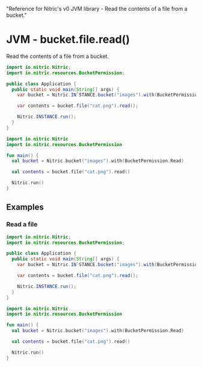   "Reference for Nitric's v0 JVM library - Read the contents of a file from a bucket."

# JVM - bucket.file.read()

Read the contents of a file from a bucket.

<CodeWithTabs>

```java !!tabs Java
import io.nitric.Nitric;
import io.nitric.resources.BucketPermission;

public class Application {
  public static void main(String[] args) {
    var bucket = Nitric.IN`STANCE.bucket("images").with(BucketPermission.Read);

    var contents = bucket.file("cat.png").read();

    Nitric.INSTANCE.run();
  }
}
```

```kotlin !!tabs Kotlin
import io.nitric.Nitric
import io.nitric.resources.BucketPermission

fun main() {
  val bucket = Nitric.bucket("images").with(BucketPermission.Read)

  val contents = bucket.file("cat.png").read()

  Nitric.run()
}
```

</CodeWithTabs>

## Examples

### Read a file

<CodeWithTabs>

```java !!tabs Java
import io.nitric.Nitric;
import io.nitric.resources.BucketPermission;

public class Application {
  public static void main(String[] args) {
    var bucket = Nitric.IN`STANCE.bucket("images").with(BucketPermission.Read);

    var contents = bucket.file("cat.png").read();

    Nitric.INSTANCE.run();
  }
}
```

```kotlin !!tabs Kotlin
import io.nitric.Nitric
import io.nitric.resources.BucketPermission

fun main() {
  val bucket = Nitric.bucket("images").with(BucketPermission.Read)

  val contents = bucket.file("cat.png").read()

  Nitric.run()
}
```

</CodeWithTabs>
